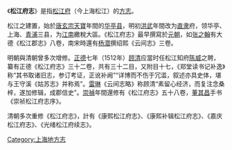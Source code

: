 {{Unreferenced|time=2022-03-10T12:28:50+00:00}}
《'''松江府志'''》是指[[松江府|松江府]]（今上海松江）的[[方志|方志]]。

松江之建置，始於[[唐玄宗|唐玄宗]][[天宝_(唐朝)|天寶]]年間的[[华亭县_(唐朝)|华亭县]]，明初[[洪武|洪武]]年間改为[[直隶|直隶]]府，领华亭、上海、[[青浦区|青浦]]三县，为[[江南|江南]]繳稅大區。《松江府志》最早撰寫於[[元朝|元朝]]，如[[张之翰|张之翰]]有大德《松江郡志》八卷，南宋時還有[[杨潜|杨潜]]撰绍熙《云间志》三卷。

明朝與清朝曾多次增修。[[正德_(明朝)|正德]]七年（1512年）[[顾清|顾清]]应當时任松江知府[[陈威|陈威]]之聘，纂有正德《松江府志》三十二卷，共有三十二目，又附目十七，《郑堂读书记补逸》称“其书取诸旧志，参订考证，正讹补阙”“详博而不伤于冗滥，叙述亦具史体，堪与王守溪《姑苏志》并称焉”。[[雷琳|雷琳]]《云间志略》称顾清“素留心经济，而复注念桑梓，遂加修辑，成郡信史”。[[崇祯|崇禎]]年間還修有《松江府志》五十八卷，[[董其昌|董其昌]]手书《崇祯松江府志序》。

清朝多次重修《松江府志》，計有《康熙松江府志》、《康熙补辑松江府志》、《嘉庆松江府志》、《光绪松江府续志》。

[[Category:上海地方志|Category:上海地方志]]